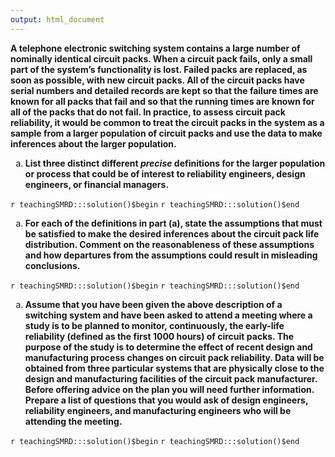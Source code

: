```yaml
---
output: html_document
---
```


__A telephone electronic switching system contains a large number of nominally identical circuit packs.  When a circuit pack fails, only a small part of the system's functionality is lost. Failed packs are replaced, as soon as possible, with new circuit packs.  All of the circuit packs have serial numbers and detailed records are kept so that the failure times are known for all packs that fail and so that the running times are known for all of the packs that do not fail.  In practice, to assess circuit pack reliability, it would be common to treat the circuit packs in the system as a sample from a larger population of circuit packs and use the data to make inferences about the larger population.__
 
a. __List three distinct different $\mathit{precise}$  definitions for the larger population or process that could be of interest to reliability engineers, design engineers, or financial managers.__

`r teachingSMRD:::solution()$begin`
`r teachingSMRD:::solution()$end`

a. __For each of the definitions in part (a), state the assumptions that must be satisfied to make the desired inferences about the circuit pack life distribution. Comment on the reasonableness of these assumptions and how departures from the assumptions could result in misleading conclusions.__

`r teachingSMRD:::solution()$begin`
`r teachingSMRD:::solution()$end`

a. __Assume that you have been given the above description of a switching system and have been asked to attend a meeting where a study is to be planned to monitor, continuously, the early-life reliability (defined as the first 1000 hours) of circuit packs.  The purpose of the study is to determine the effect of recent design and manufacturing process changes on circuit pack reliability.  Data will be obtained from three particular systems that are physically close to the design and manufacturing facilities of the circuit pack manufacturer. Before offering advice on the plan you will need further information. Prepare a list of questions that you would ask of design engineers, reliability engineers, and manufacturing engineers who will be attending the meeting.__

`r teachingSMRD:::solution()$begin`
`r teachingSMRD:::solution()$end`
